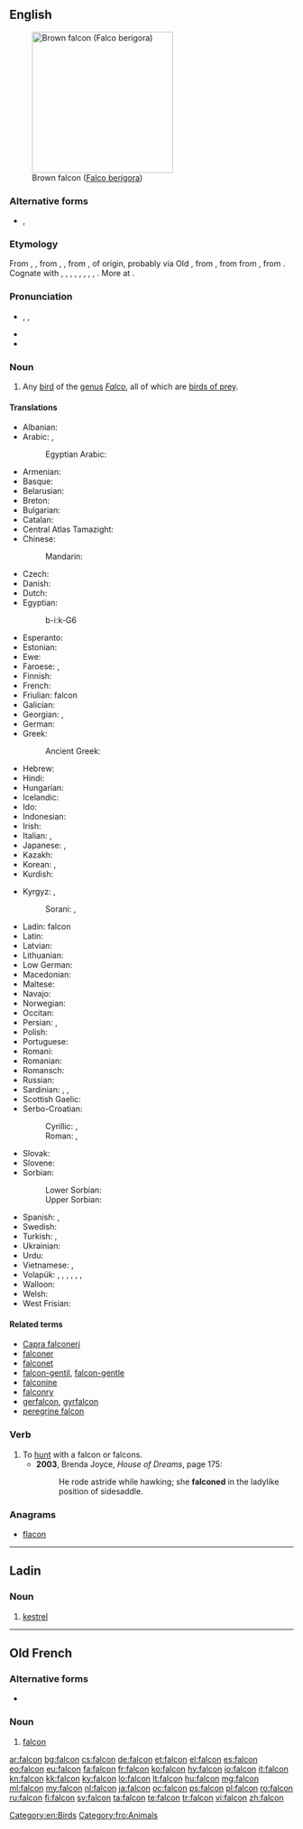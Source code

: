 {{also|falcón}}
==English==
[[Image:Brown-Falcon,-Vic,-3.1.2008.jpg|thumb|right|250px|Brown falcon ([[Falco berigora]])]]

===Alternative forms===
* {{l|en|faulcon}} {{qualifier|obsolete}}, {{l|en|faucon}} {{qualifier|obsolete}}

===Etymology===
From {{etyl|enm}} {{term|falcon|lang=enm}}, {{term|faulcon|lang=enm}}, from {{etyl|xno}} {{term|falcon|lang=fro}}, {{term|falcun|lang=fro}}, from {{etyl|LL.}} {{term|falco|falcō|falcon|lang=la}}, of {{etyl|gem}} origin, probably via Old {{etyl|frk}} {{recons|falko|falko|falcon, hawk|lang=frk}}, from {{etyl|gem-pro|en}} {{recons|falkô||falcon|lang=gem-pro}}, from from {{etyl|ine-pro|en}} {{recons|pol̑-||pale|lang=ine-pro}}, from {{recons|pel-||fallow|lang=ine-pro}}.
{{rel-top|cognates}}
Cognate with {{etyl|ang|-}} {{term|fealca|lang=ang}}, {{term|fealcen||falcon|lang=ang}}, {{etyl|nl|-}} {{term|valk||falcon, hawk|lang=nl}}, {{etyl|de|-}} {{term|Falke||falcon, hawk|lang=de}}, {{etyl|sv|-}} {{term|falk||falcon|lang=sv}}, {{etyl|is|-}} {{term|fálki||falcon|lang=is}}, {{etyl|lt|-}} {{term|pálšas||pale|lang=lt}}, {{etyl|lv|-}} {{term|bāls||pale|lang=lv}}, {{etyl|ltg|-}} {{term|buolgs||pale|lang=ltg}}. More at {{l|en|fallow}}.
{{rel-bottom}}

===Pronunciation===
* {{enPR|fôʹkən|fôlʹkən|fălʹkən}}, {{IPA|[ˈfɔːkən]|[ˈfɔːlkən]|[ˈfælkən]}}, {{X-SAMPA|["fO:k@n]|["fO:lk@n]|["f{lk@n]}}
* {{audio|en-us-falcon.ogg|Audio (US)}}
* {{rhymes|ɔːkən}}
{{wikipedia}}

===Noun===
{{en-noun}}

# Any [[bird]] of the [[genus]] ''[[Falco]]'', all of which are [[bird of prey|birds of prey]].

====Translations====
{{trans-top|bird of the genus ''Falco''}}
* Albanian: {{t|sq|petriti}} {{g|sq}}
* Arabic: {{t+|ar|صقر|m|tr=ṣaqr|sc=Arab}}, {{t-|ar|شاهين|m|tr=shahin|sc=Arab}}
*: Egyptian Arabic: {{tø|arz|صقر|m|tr=ṣaʔr|sc=Arab}}
* Armenian: {{t+|hy|բազե|tr=baze}}
* Basque: {{t|eu|belatz handi}}
* Belarusian: {{t-|be|сокал|m|tr=sókal|sc=Cyrl}}
* Breton: {{t|br|falc'hun}} {{g|br}}
* Bulgarian: {{t+|bg|сокол|m|tr=sókol|sc=Cyrl}}
* Catalan: {{t|ca|falcó|m}}
* Central Atlas Tamazight: {{t|tzm|ⴰⴼⴰⵍⴽⵓ|tr=afalku}}
* Chinese:
*: Mandarin: {{t|cmn|隼|tr=sǔn|sc=Hani}}
* Czech: {{t+|cs|sokol|m}}
* Danish: {{t-|da|falk|c}}
* Dutch: {{t+|nl|valk|m}}
* Egyptian: {{tø|egy|bỉk|alt=bk|sc=Egyp}}
*: <hiero>b-i:k-G6</hiero>
* Esperanto: {{t-|eo|falko}}
* Estonian: {{t+|et|pistrik}}
* Ewe: {{t|ee|aʋako}}
* Faroese: {{t-|fo|falkur|m}}, {{t-|fo|smyril|m}}
* Finnish: {{t+|fi|jalohaukka}}
* French: {{t+|fr|faucon|m}}
* Friulian: falcon {{m}}
* Galician: {{t|gl|falcón|m}}
* Georgian: {{t-|ka|შავარდენი|tr=šavardeni|sc=Geor}}, {{t-|ka|ბაზი|tr=bazi|sc=Geor}}
* German: {{t+|de|Falke|m}}
* Greek: {{t+|el|γεράκι|n|tr=geraki}}
*: Ancient Greek: {{t|grc|ἱέραξ|tr=hierax|m}}
* Hebrew: {{t+|he|בז|m|tr=baz|sc=Hebr}}
* Hindi: {{t-|hi|बाज़|tr=bāz|sc=Deva}}
* Hungarian: {{t+|hu|sólyom}}
* Icelandic: {{t+|is|fálki|m}}
* Ido: {{t+|io|falkono}}
* Indonesian: {{t-|id|alap-alap}}
* Irish: {{t-|ga|fabhcún|m}}
* Italian: {{t+|it|falco|m}}, {{t+|it|falcone|m}}
* Japanese: {{t+|ja|隼|tr=[[はやぶさ]], hayabusa|sc=Jpan}}, {{t-|ja|ハヤブサ|tr=hayabusa|sc=Jpan}}
* Kazakh: {{t|kk|сұңқар|tr=suñqar|sc=Cyrl}}
* Korean: {{t+|ko|매|tr=mae|sc=Kore}}, {{t-|ko|송골매|tr=songgolmae|sc=Kore}}
* Kurdish:
{{trans-mid}}
* Kyrgyz: {{t+|ky|шумкар}}, {{t+|ky|ылаачын}}
*: Sorani: {{t+|ku|شاهین|tr=shahín|sc=ku-Arab}}, {{t+|ku|باز|tr=baz|sc=ku-Arab}}
* Ladin: falcon {{m}}
* Latin: {{t-|la|falco|m|alt=falcō}}
* Latvian: {{t|lv|lielais piekūns|m}}
* Lithuanian: {{t|lt|sakalas keleivis}} {{g|lt}}
* Low German: {{t|nds|Falk|m}}
* Macedonian: {{t-|mk|сокол|m|tr=sókol}}
* Maltese: {{t-|mt|falkun|m}}
* Navajo: {{tø|nv|giní}}
* Norwegian: {{t+|no|falk|m}}
* Occitan: {{t|oc|moisset|m}}
* Persian: {{t+|fa|شاهین|tr=šâhin}}, {{t+|fa|باز|tr=bâz}}
* Polish: {{t+|pl|sokół|m}}
* Portuguese: {{t+|pt|falcão|m}}
* Romani: {{t|rom|falkono|m}}
* Romanian: {{t+|ro|șoim|m}}
* Romansch: {{t|rm|falcun|m}}
* Russian: {{t+|ru|сокол|m|tr=sókol}}
* Sardinian: {{t|sc|àcchili piscadrixi}} {{g|sc}}, {{t|sc|tilibriu}} {{g|sc}}, {{t|sc|astori perdighinu|m}}
* Scottish Gaelic: {{t|gd|seabhag|f}}
* Serbo-Croatian:
*: Cyrillic: {{t-|sh|соко|m|sc=Cyrl}}, {{t-|sh|сокол|m}}
*: Roman: {{t-|sh|soko|m}}, {{qualifier|Croatian}} {{t-|sh|sokol|m}}
* Slovak: {{t-|sk|sokol|m}}
* Slovene: {{t+|sl|sokol|m}}
* Sorbian:
*: Lower Sorbian: {{t|dsb|sokoł|m}}
*: Upper Sorbian: {{t|hsb|sokoł|m}}
* Spanish: {{t+|es|halcón|m}}, {{t-|es|falcón|m}}
* Swedish: {{t+|sv|falk|c}}
* Turkish: {{t+|tr|doğan}}, {{t-|tr|gökdoğan}}
* Ukrainian: {{t-|uk|сокіл|m|tr=sókil}}
* Urdu: {{t-|ur|باز|tr=bāz|sc=ur-Arab}}
* Vietnamese: {{t-|vi|chim ưng}}, {{t-|vi|chim cắt}}
* Volapük: {{qualifier|♂♀}} {{t+|vo|falok}}, {{qualifier|♂}} {{t-|vo|hifalok}}, {{qualifier|♀}} {{t-|vo|jifalok}}, {{qualifier|♂♀ offspring}} {{t-|vo|falokül}}, {{qualifier|♂ offspring}} {{t-|vo|hifalokül}}, {{qualifier|♀ offspring}} {{t-|vo|jifalokül}}, {{qualifier|older term}} {{t-|vo|faon}}
* Walloon: {{t+|wa|fåcon}}
* Welsh: {{t-|cy|hebog|m}}
* West Frisian: {{t|fy|falk|m}}
{{trans-bottom}}

====Related terms====
* [[Capra falconeri]]
* [[falconer]]
* [[falconet]]
* [[falcon-gentil]], [[falcon-gentle]]
* [[falconine]]
* [[falconry]]
* [[gerfalcon]], [[gyrfalcon]]
* [[peregrine falcon]]

===Verb===
{{en-verb}}

# To [[hunt]] with a falcon or falcons.
#* '''2003''', Brenda Joyce, ''House of Dreams'', page 175:
#*: He rode astride while hawking; she '''falconed''' in the ladylike position of sidesaddle.

===Anagrams===
* [[flacon#English|flacon]]

[[Category:en:Birds]]

----

==Ladin==

===Noun===
{{head|lld|noun|g=m}}

# [[kestrel]]

----

==Old French==

===Alternative forms===
* {{l|fro|faucon}}

===Noun===
{{fro-noun|m}}

# [[#English|falcon]] {{gloss|bird}}

[[Category:fro:Animals]]

[[ar:falcon]]
[[bg:falcon]]
[[cs:falcon]]
[[de:falcon]]
[[et:falcon]]
[[el:falcon]]
[[es:falcon]]
[[eo:falcon]]
[[eu:falcon]]
[[fa:falcon]]
[[fr:falcon]]
[[ko:falcon]]
[[hy:falcon]]
[[io:falcon]]
[[it:falcon]]
[[kn:falcon]]
[[kk:falcon]]
[[ky:falcon]]
[[lo:falcon]]
[[lt:falcon]]
[[hu:falcon]]
[[mg:falcon]]
[[ml:falcon]]
[[my:falcon]]
[[nl:falcon]]
[[ja:falcon]]
[[oc:falcon]]
[[ps:falcon]]
[[pl:falcon]]
[[ro:falcon]]
[[ru:falcon]]
[[fi:falcon]]
[[sv:falcon]]
[[ta:falcon]]
[[te:falcon]]
[[tr:falcon]]
[[vi:falcon]]
[[zh:falcon]]